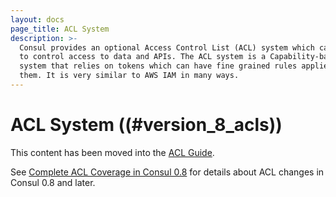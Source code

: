 ```yaml
---
layout: docs
page_title: ACL System
description: >-
  Consul provides an optional Access Control List (ACL) system which can be used
  to control access to data and APIs. The ACL system is a Capability-based
  system that relies on tokens which can have fine grained rules applied to
  them. It is very similar to AWS IAM in many ways.
---
```


# ACL System ((#version_8_acls))

This content has been moved into the [ACL Guide](https://learn.hashicorp.com/tutorials/consul/access-control-setup-production).

See [Complete ACL Coverage in Consul 0.8](/docs/acl/acl-legacy) for details
about ACL changes in Consul 0.8 and later.
